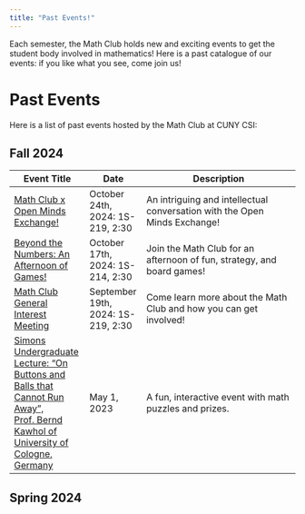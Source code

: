 ```yaml
---
title: "Past Events!"
---
```


Each semester, the Math Club holds new and exciting events to get the student body involved in mathematics! Here is a past catalogue of our events: if you like what you see, come join us!

# Past Events

Here is a list of past events hosted by the Math Club at CUNY CSI:

## Fall 2024

| **Event Title**           | **Date**           | **Description**                                       |
|---------------------------|--------------------|-------------------------------------------------------|
| [Math Club x Open Minds Exchange!](assets/OMExMathClub_flyer.pdf)      | October 24th, 2024: 1S-219, 2:30      | An intriguing and intellectual conversation with the Open Minds Exchange!      |
| [Beyond the Numbers: An Afternoon of Games!](path/to/flyer2.pdf)         | October 17th, 2024: 1S-214, 2:30     | Join the Math Club for an afternoon of fun, strategy, and board games!|
| [Math Club General Interest Meeting](path/to/flyer3.pdf)        | September 19th, 2024: 1S-219, 2:30     | Come learn more about the Math Club and how you can get involved!|
| [Simons Undergraduate Lecture: "On Buttons and Balls that Cannot Run Away", Prof. Bernd Kawhol of University of Cologne, Germany](path/to/flyer4.pdf)      | May 1, 2023        | A fun, interactive event with math puzzles and prizes. |

## Spring 2024